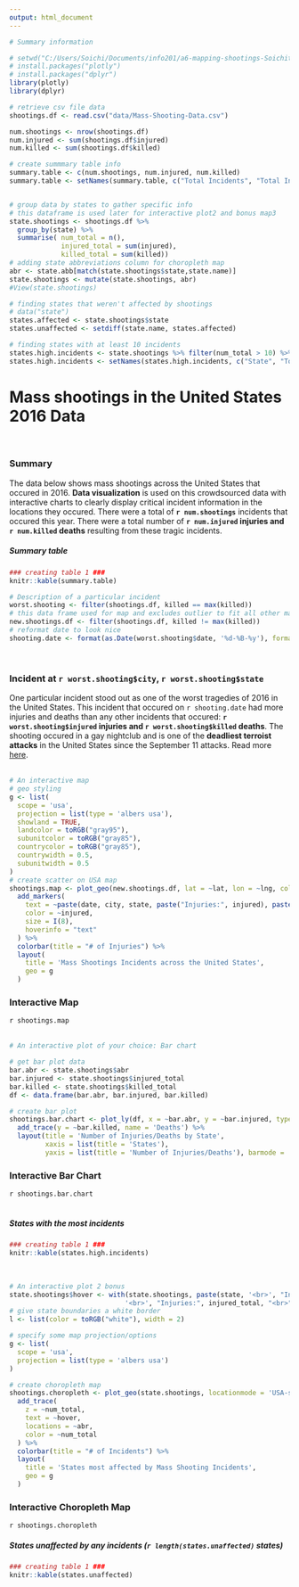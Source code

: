 ```yaml
---
output: html_document
---
```



```r
# Summary information

# setwd("C:/Users/Soichi/Documents/info201/a6-mapping-shootings-Soichit")
# install.packages("plotly")
# install.packages("dplyr")
library(plotly)
library(dplyr)

# retrieve csv file data
shootings.df <- read.csv("data/Mass-Shooting-Data.csv")

num.shootings <- nrow(shootings.df)
num.injured <- sum(shootings.df$injured)
num.killed <- sum(shootings.df$killed)

# create summmary table info
summary.table <- c(num.shootings, num.injured, num.killed)
summary.table <- setNames(summary.table, c("Total Incidents", "Total Injuries", "Total Deaths"))


# group data by states to gather specific info
# this dataframe is used later for interactive plot2 and bonus map3
state.shootings <- shootings.df %>%
  group_by(state) %>%
  summarise( num_total = n(),
             injured_total = sum(injured),
             killed_total = sum(killed))
# adding state abbreviations column for choropleth map
abr <- state.abb[match(state.shootings$state,state.name)]
state.shootings <- mutate(state.shootings, abr)
#View(state.shootings)

# finding states that weren't affected by shootings
# data("state")
states.affected <- state.shootings$state
states.unaffected <- setdiff(state.name, states.affected)

# finding states with at least 10 incidents
states.high.incidents <- state.shootings %>% filter(num_total > 10) %>% select(-abr)
states.high.incidents <- setNames(states.high.incidents, c("State", "Total Incidents", "Total Injuries", "Total Deaths"))
```


# Mass shootings in the United States 2016 Data
<br />

### Summary
The data below shows mass shootings across the United States that occured in 2016.
**Data visualization** is used on this crowdsourced data with interactive charts to clearly 
display critical incident information in the locations they occured.
There were a total of **`r num.shootings`** incidents that occured this year. There were a
total number of **`r num.injured` injuries and `r num.killed` deaths** resulting from these
tragic incidents. 
<br />

##### Summary table
```r
### creating table 1 ###
knitr::kable(summary.table)
```


```r
# Description of a particular incident
worst.shooting <- filter(shootings.df, killed == max(killed))
# this data frame used for map and excludes outlier to fit all other markers within range
new.shootings.df <- filter(shootings.df, killed != max(killed))
# reformat date to look nice
shooting.date <- format(as.Date(worst.shooting$date, '%d-%B-%y'), format = '%B %d %Y')
```
<br />

### Incident at `r worst.shooting$city`, `r worst.shooting$state`
One particular incident stood out as one of the worst tragedies of 2016 in the United States.
This incident that occured on `r shooting.date` had more injuries and deaths than any other 
incidents that occured: **`r worst.shooting$injured` injuries and `r worst.shooting$killed` deaths**.
The shooting occured in a gay nightclub and is one of the **deadliest terroist attacks** in the 
United States since the September 11 attacks. Read more [here](https://en.wikipedia.org/wiki/2016_Orlando_nightclub_shooting).
<br /><br />


```r
# An interactive map
# geo styling
g <- list(
  scope = 'usa',
  projection = list(type = 'albers usa'),
  showland = TRUE,
  landcolor = toRGB("gray95"),
  subunitcolor = toRGB("gray85"),
  countrycolor = toRGB("gray85"),
  countrywidth = 0.5,
  subunitwidth = 0.5
)
# create scatter on USA map
shootings.map <- plot_geo(new.shootings.df, lat = ~lat, lon = ~lng, colors=c("red","black")) %>%
  add_markers(
    text = ~paste(date, city, state, paste("Injuries:", injured), paste("Deaths:", killed), sep = "<br />"),
    color = ~injured,
    size = I(8),
    hoverinfo = "text"
  ) %>%
  colorbar(title = "# of Injuries") %>%
  layout(
    title = 'Mass Shootings Incidents across the United States', 
    geo = g
  )
```
### Interactive Map
`r shootings.map`
<br /><br />


```r
# An interactive plot of your choice: Bar chart

# get bar plot data
bar.abr <- state.shootings$abr
bar.injured <- state.shootings$injured_total
bar.killed <- state.shootings$killed_total
df <- data.frame(bar.abr, bar.injured, bar.killed)

# create bar plot
shootings.bar.chart <- plot_ly(df, x = ~bar.abr, y = ~bar.injured, type = 'bar', name = 'Injuries') %>%
  add_trace(y = ~bar.killed, name = 'Deaths') %>%
  layout(title = 'Number of Injuries/Deaths by State',
         xaxis = list(title = 'States'),
         yaxis = list(title = 'Number of Injuries/Deaths'), barmode = 'group')

```
### Interactive Bar Chart
`r shootings.bar.chart`
<br /><br />

##### States with the most incidents
```r
### creating table 1 ###
knitr::kable(states.high.incidents)
```
<br />


```r
# An interactive plot 2 bonus
state.shootings$hover <- with(state.shootings, paste(state, '<br>', "Incidents:", num_total,
                             '<br>', "Injuries:", injured_total, "<br>", "Deaths:", killed_total))
# give state boundaries a white border
l <- list(color = toRGB("white"), width = 2)

# specify some map projection/options
g <- list(
  scope = 'usa',
  projection = list(type = 'albers usa')
)

# create choropleth map
shootings.choropleth <- plot_geo(state.shootings, locationmode = 'USA-states',  colors=c("white","red")) %>%
  add_trace(
    z = ~num_total,
    text = ~hover,
    locations = ~abr,
    color = ~num_total
  ) %>%
  colorbar(title = "# of Incidents") %>%
  layout(
    title = 'States most affected by Mass Shooting Incidents',
    geo = g
  )
```
### Interactive Choropleth Map
`r shootings.choropleth`


##### States unaffected by any incidents (`r length(states.unaffected)` states)
```r
### creating table 1 ###
knitr::kable(states.unaffected)
```


